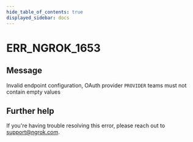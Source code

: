 ```yaml
---
hide_table_of_contents: true
displayed_sidebar: docs
---
```



# ERR_NGROK_1653

## Message

Invalid endpoint configuration, OAuth provider `PROVIDER` teams must not contain empty values

<ErrorDetails error="err_ngrok_1653" />

## Further help

If you're having trouble resolving this error, please reach out to [support@ngrok.com](mailto:support@ngrok.com?subject=Help%20with%20ERR_NGROK_1653).
